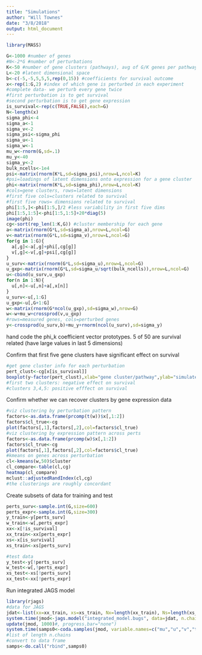 ```yaml
---
title: "Simulations"
author: "Will Townes"
date: "3/8/2018"
output: html_document
---
```


```r
library(MASS)
```

```r
G<-1000 #number of genes
#N<-2*G #number of perturbations
K<-50 #number of gene clusters (pathways), avg of G/K genes per pathway
L<-20 #latent dimensional space
b<-c(-5,-5,5,5,5,rep(0,15)) #coefficients for survival outcome
x<-rep(1:G,2) #index of which gene is perturbed in each experiment
#complete data- we perturb every gene twice
#first perturbation is to get survival
#second perturbation is to get gene expression
is_survival<-rep(c(TRUE,FALSE),each=G)
N<-length(x)
sigma_phi<-4
sigma_a<-1
sigma_v<-2
sigma_psi<-sigma_phi
sigma_u<-1
sigma_w<-1
mu_w<-rnorm(G,sd=.1)
mu_y<-40
sigma_y<-2
bulk_ncells<-1e4
psi<-matrix(rnorm(K*L,sd=sigma_psi),nrow=L,ncol=K)
#psi=loadings of latent dimensions onto expression for a gene cluster
phi<-matrix(rnorm(K*L,sd=sigma_phi),nrow=L,ncol=K)
#cols=gene clusters, rows=latent dimensions
#first five cols=clusters related to survival
#first five rows= dimensions related to survival
phi[1:5,]<-phi[1:5,]/2 #less variability in first five dims
phi[1:5,1:5]<-phi[1:5,1:5]+20*diag(5)
image(phi)
cg<-sort(rep_len(1:K,G)) #cluster membership for each gene
a<-matrix(rnorm(G*L,sd=sigma_a),nrow=L,ncol=G)
v<-matrix(rnorm(G*L,sd=sigma_v),nrow=L,ncol=G)
for(g in 1:G){
  a[,g]<-a[,g]+phi[,cg[g]]
  v[,g]<-v[,g]+psi[,cg[g]]
}
u_surv<-matrix(rnorm(G*L,sd=sigma_u),nrow=L,ncol=G)
u_gxp<-matrix(rnorm(G*L,sd=sigma_u/sqrt(bulk_ncells)),nrow=L,ncol=G)
u<-cbind(u_surv,u_gxp)
for(n in 1:N){
  u[,n]<-u[,n]+a[,x[n]]
}
u_surv<-u[,1:G]
u_gxp<-u[,G+1:G]
w<-matrix(rnorm(G*ncol(u_gxp),sd=sigma_w),nrow=G)
w<-w+mu_w+crossprod(v,u_gxp)
#rows=measured genes, cols=perturbed genes
y<-crossprod(u_surv,b)+mu_y+rnorm(ncol(u_surv),sd=sigma_y)
```

hand code the phi_k coefficient vector prototypes. 5 of 50 are survival related (have large values in last 5 dimensions)

Confirm that first five gene clusters have significant effect on survival

```r
#get gene cluster info for each perturbation
pert_clust<-cg[x[is_survival]]
boxplot(y~factor(pert_clust),xlab="gene cluster/pathway",ylab="simulated lifespan")
#first two clusters: negative effect on survival
#clusters 3,4,5: positive efffect on survival
```

Confirm whether we can recover clusters by gene expression data

```r
#viz clustering by perturbation pattern
factors<-as.data.frame(prcomp(t(w))$x[,1:2])
factors$cl_true<-cg
plot(factors[,1],factors[,2],col=factors$cl_true)
#viz clustering by expression pattern across perts
factors<-as.data.frame(prcomp(w)$x[,1:2])
factors$cl_true<-cg
plot(factors[,1],factors[,2],col=factors$cl_true)
#kmeans on genes across perturbation
cl<-kmeans(w,50)$cluster
cl_compare<-table(cl,cg)
heatmap(cl_compare)
mclust::adjustedRandIndex(cl,cg)
#the clusterings are roughly concordant
```

Create subsets of data for training and test

```r
perts_surv<-sample.int(G,size=600)
perts_expr<-sample.int(G,size=300)
y_train<-y[perts_surv]
w_train<-w[,perts_expr]
xx<-x[!is_survival]
xx_train<-xx[perts_expr]
xs<-x[is_survival]
xs_train<-xs[perts_surv]

#test data
y_test<-y[!perts_surv]
w_test<-w[,!perts_expr]
xs_test<-xs[!perts_surv]
xx_test<-xx[!perts_expr]
```

Run integrated JAGS model

```r
library(rjags)
#data for JAGS
jdat<-list(xx=xx_train, xs=xs_train, Nx=length(xx_train), Ns=length(xs_train), ncell_s=rep_len(1,length(xs_train)), ncell_x=bulk_ncells, L=20, K=50, G=nrow(w_train), W=w_train, y=y_train, dir_wts=rep(1,K))
system.time(jmod<-jags.model("integrated_model.bugs", data=jdat, n.chains=3, quiet=FALSE)) #this took almost 10 hours!
update(jmod, 1000)#, progress.bar="none")
system.time(samps0<-coda.samples(jmod, variable.names=c("mu","u","v","tau_y"), n.iter=5000, progress.bar="none")) 
#list of length n.chains
#convert to data frame
samps<-do.call("rbind",samps0)
```
